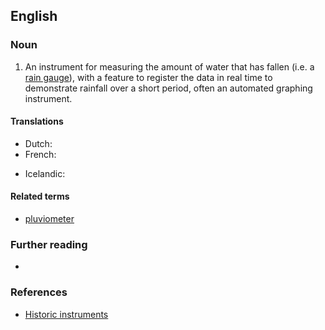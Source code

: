 ==English==

===Noun===
{{en-noun}}

# An instrument for measuring the amount of water that has fallen (i.e. a [[rain gauge]]), with a feature to register the data in real time to demonstrate rainfall over a short period, often an automated graphing instrument.

====Translations====
{{trans-top|self-registring [[pluviometer]]}}
* Dutch: {{t+|nl|pluviograaf|m}}
* French: {{t+|fr|pluviographe|m}}
{{trans-mid}}
* Icelandic: {{t|is|úrkomuriti|m}}
{{trans-bottom}}

====Related terms====
* [[pluviometer]]

===Further reading===
* {{pedialite|Rain gauge}}

===References===
* [http://www.ov.ingv.it/inglese/mostra/pluviografo.htm Historic instruments]